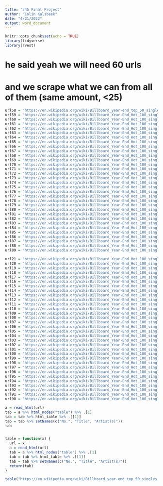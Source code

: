 ```yaml
---
title: "345 Final Project"
author: "Colin Kalsbeek"
date: "4/21/2022"
output: word_document
---
```


```r
knitr::opts_chunk$set(echo = TRUE)
library(tidyverse)
library(rvest)
```

# he said yeah we will need 60 urls 
# and we scrape what we can from all of them (same amount, <25)

```r
url58 = "https://en.wikipedia.org/wiki/Billboard_year-end_top_50_singles_of_1958"
url59 = "https://en.wikipedia.org/wiki/Billboard_Year-End_Hot_100_singles_of_1959"
url60 = "https://en.wikipedia.org/wiki/Billboard_Year-End_Hot_100_singles_of_1960"
url61 = "https://en.wikipedia.org/wiki/Billboard_Year-End_Hot_100_singles_of_1961" 
url62 = "https://en.wikipedia.org/wiki/Billboard_Year-End_Hot_100_singles_of_1962"
url63 = "https://en.wikipedia.org/wiki/Billboard_Year-End_Hot_100_singles_of_1963"
url64 = "https://en.wikipedia.org/wiki/Billboard_Year-End_Hot_100_singles_of_1964"
url65 = "https://en.wikipedia.org/wiki/Billboard_Year-End_Hot_100_singles_of_1965"
url66 = "https://en.wikipedia.org/wiki/Billboard_Year-End_Hot_100_singles_of_1966"
url67 = "https://en.wikipedia.org/wiki/Billboard_Year-End_Hot_100_singles_of_1967"
url68 = "https://en.wikipedia.org/wiki/Billboard_Year-End_Hot_100_singles_of_1968"
url69 = "https://en.wikipedia.org/wiki/Billboard_Year-End_Hot_100_singles_of_1969"
url70 = "https://en.wikipedia.org/wiki/Billboard_Year-End_Hot_100_singles_of_1970"
url71 = "https://en.wikipedia.org/wiki/Billboard_Year-End_Hot_100_singles_of_1971"
url72 = "https://en.wikipedia.org/wiki/Billboard_Year-End_Hot_100_singles_of_1972"
url73 = "https://en.wikipedia.org/wiki/Billboard_Year-End_Hot_100_singles_of_1973"
url74 = "https://en.wikipedia.org/wiki/Billboard_Year-End_Hot_100_singles_of_1974"
url75 = "https://en.wikipedia.org/wiki/Billboard_Year-End_Hot_100_singles_of_1975"
url76 = "https://en.wikipedia.org/wiki/Billboard_Year-End_Hot_100_singles_of_1976"
url77 = "https://en.wikipedia.org/wiki/Billboard_Year-End_Hot_100_singles_of_1977"
url78 = "https://en.wikipedia.org/wiki/Billboard_Year-End_Hot_100_singles_of_1978"
url79 = "https://en.wikipedia.org/wiki/Billboard_Year-End_Hot_100_singles_of_1979"
url80 = "https://en.wikipedia.org/wiki/Billboard_Year-End_Hot_100_singles_of_1980"
url81 = "https://en.wikipedia.org/wiki/Billboard_Year-End_Hot_100_singles_of_1981"
url82 = "https://en.wikipedia.org/wiki/Billboard_Year-End_Hot_100_singles_of_1982"
url83 = "https://en.wikipedia.org/wiki/Billboard_Year-End_Hot_100_singles_of_1983"
url84 = "https://en.wikipedia.org/wiki/Billboard_Year-End_Hot_100_singles_of_1984"
url85 = "https://en.wikipedia.org/wiki/Billboard_Year-End_Hot_100_singles_of_1985"
url86 = "https://en.wikipedia.org/wiki/Billboard_Year-End_Hot_100_singles_of_1986"
url87 = "https://en.wikipedia.org/wiki/Billboard_Year-End_Hot_100_singles_of_1987"
url88 = "https://en.wikipedia.org/wiki/Billboard_Year-End_Hot_100_singles_of_1988"
url89 = "https://en.wikipedia.org/wiki/Billboard_Year-End_Hot_100_singles_of_1989"

url21 = "https://en.wikipedia.org/wiki/Billboard_Year-End_Hot_100_singles_of_2021"
url20 = "https://en.wikipedia.org/wiki/Billboard_Year-End_Hot_100_singles_of_2020"
url19 = "https://en.wikipedia.org/wiki/Billboard_Year-End_Hot_100_singles_of_2019"
url18 = "https://en.wikipedia.org/wiki/Billboard_Year-End_Hot_100_singles_of_2018"
url17 = "https://en.wikipedia.org/wiki/Billboard_Year-End_Hot_100_singles_of_2017"
url16 = "https://en.wikipedia.org/wiki/Billboard_Year-End_Hot_100_singles_of_2016"
url15 = "https://en.wikipedia.org/wiki/Billboard_Year-End_Hot_100_singles_of_2015"
url14 = "https://en.wikipedia.org/wiki/Billboard_Year-End_Hot_100_singles_of_2014"
url13 = "https://en.wikipedia.org/wiki/Billboard_Year-End_Hot_100_singles_of_2013"
url12 = "https://en.wikipedia.org/wiki/Billboard_Year-End_Hot_100_singles_of_2012"
url11 = "https://en.wikipedia.org/wiki/Billboard_Year-End_Hot_100_singles_of_2011"
url10 = "https://en.wikipedia.org/wiki/Billboard_Year-End_Hot_100_singles_of_2010"
url09 = "https://en.wikipedia.org/wiki/Billboard_Year-End_Hot_100_singles_of_2009"
url08 = "https://en.wikipedia.org/wiki/Billboard_Year-End_Hot_100_singles_of_2008"
url07 = "https://en.wikipedia.org/wiki/Billboard_Year-End_Hot_100_singles_of_2007"
url06 = "https://en.wikipedia.org/wiki/Billboard_Year-End_Hot_100_singles_of_2006"
url05 = "https://en.wikipedia.org/wiki/Billboard_Year-End_Hot_100_singles_of_2005"
url04 = "https://en.wikipedia.org/wiki/Billboard_Year-End_Hot_100_singles_of_2004"
url03 = "https://en.wikipedia.org/wiki/Billboard_Year-End_Hot_100_singles_of_2003"
url02 = "https://en.wikipedia.org/wiki/Billboard_Year-End_Hot_100_singles_of_2002"
url01 = "https://en.wikipedia.org/wiki/Billboard_Year-End_Hot_100_singles_of_2001"
url00 = "https://en.wikipedia.org/wiki/Billboard_Year-End_Hot_100_singles_of_2000"
url99 = "https://en.wikipedia.org/wiki/Billboard_Year-End_Hot_100_singles_of_1999"
url98 = "https://en.wikipedia.org/wiki/Billboard_Year-End_Hot_100_singles_of_1998"
url97 = "https://en.wikipedia.org/wiki/Billboard_Year-End_Hot_100_singles_of_1997"
url96 = "https://en.wikipedia.org/wiki/Billboard_Year-End_Hot_100_singles_of_1996"
url95 = "https://en.wikipedia.org/wiki/Billboard_Year-End_Hot_100_singles_of_1995"
url94 = "https://en.wikipedia.org/wiki/Billboard_Year-End_Hot_100_singles_of_1994"
url93 = "https://en.wikipedia.org/wiki/Billboard_Year-End_Hot_100_singles_of_1993"
url92 = "https://en.wikipedia.org/wiki/Billboard_Year-End_Hot_100_singles_of_1992"
url91 = "https://en.wikipedia.org/wiki/Billboard_Year-End_Hot_100_singles_of_1991"
url90 = "https://en.wikipedia.org/wiki/Billboard_Year-End_Hot_100_singles_of_1990"
```

```r
a = read_html(url)
tab = a %>% html_nodes("table") %>% .[1]
tab = tab %>% html_table %>% .[[1]] 
tab = tab %>% setNames(c("No.", "Title", "Artist(s)"))
tab


table = function(x) {
  url = x
  a = read_html(url)
  tab = a %>% html_nodes("table") %>% .[1]
  tab = tab %>% html_table %>% .[[1]] 
  tab = tab %>% setNames(c("No.", "Title", "Artist(s)"))
  return(tab)
}

table("https://en.wikipedia.org/wiki/Billboard_year-end_top_50_singles_of_1958")
```

